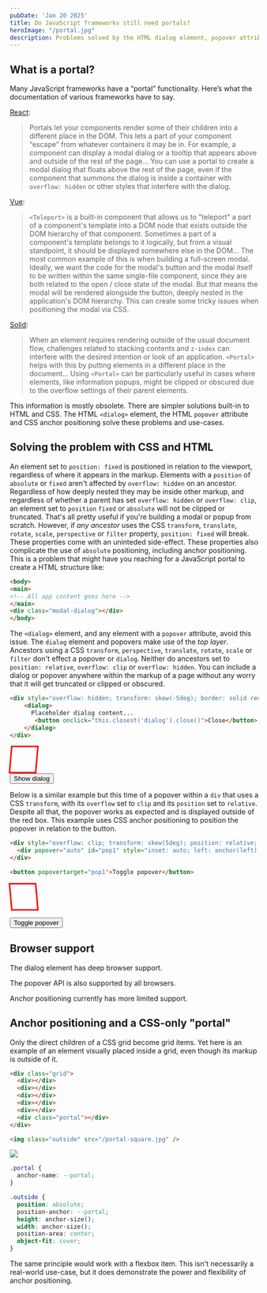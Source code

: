 ```yaml
---
pubDate: 'Jan 20 2025'
title: Do JavaScript frameworks still need portals?
heroImage: "/portal.jpg"
description: Problems solved by the HTML dialog element, popover attribute and CSS anchor positioning
---
```



## What is a portal?

Many JavaScript frameworks have a “portal” functionality. Here’s what the documentation of various frameworks have to say.

[React](https://react.dev/reference/react-dom/createPortal#rendering-to-a-different-part-of-the-dom):

> Portals let your components render some of their children into a different place in the DOM. This lets a part of your component “escape” from whatever containers it may be in. For example, a component can display a modal dialog or a tooltip that appears above and outside of the rest of the page... You can use a portal to create a modal dialog that floats above the rest of the page, even if the component that summons the dialog is inside a container with `overflow: hidden` or other styles that interfere with the dialog.

[Vue](https://vuejs.org/guide/built-ins/teleport.html):

> `<Teleport>` is a built-in component that allows us to "teleport" a part of a component's template into a DOM node that exists outside the DOM hierarchy of that component.
> Sometimes a part of a component's template belongs to it logically, but from a visual standpoint, it should be displayed somewhere else in the DOM... The most common example of this is when building a full-screen modal. Ideally, we want the code for the modal's button and the modal itself to be written within the same single-file component, since they are both related to the open / close state of the modal. But that means the modal will be rendered alongside the button, deeply nested in the application's DOM hierarchy. This can create some tricky issues when positioning the modal via CSS.

[Solid](https://docs.solidjs.com/concepts/control-flow/portal):

> When an element requires rendering outside of the usual document flow, challenges related to stacking contents and `z-index` can interfere with the desired intention or look of an application. `<Portal>` helps with this by putting elements in a different place in the document… Using `<Portal>` can be particularly useful in cases where elements, like information popups, might be clipped or obscured due to the overflow settings of their parent elements.

This information is mostly obsolete. There are simpler solutions built-in to HTML and CSS. The HTML `<dialog>` element, the HTML `popover` attribute and CSS anchor positioning solve these problems and use-cases.

## Solving the problem with CSS and HTML

An element set to `position: fixed` is positioned in relation to the viewport, regardless of where it appears in the markup. Elements with a `position` of `absolute` or `fixed` aren't affected by `overflow: hidden` on an ancestor. Regardless of how deeply nested they may be inside other markup, and regardless of whether a parent has set `overflow: hidden` or `overflow: clip`, an element set to `position` `fixed` or `absolute` will not be clipped or truncated. That's all pretty useful if you're building a modal or popup from scratch. However, if *any ancestor* uses the CSS `transform`, `translate`, `rotate`, `scale`, `perspective` or `filter` property, `position: fixed` will break. These properties come with an uninteded side-effect. These properties also complicate the use of `absolute` positioning, including anchor positioning. This is a problem that might have you reaching for a JavaScript portal to create a HTML structure like:

```html
<body>
<main>
<!-- All app content goes here -->
</main>
<div class="modal-dialog"></div>
</body>
```

The `<dialog>` element, and any element with a `popover` attribute, avoid this issue. The `dialog` element and popovers make use of the *top layer*. Ancestors using a CSS `transform`, `perspective`, `translate`, `rotate`, `scale` or `filter` don't effect a popover or `dialog`. Neither do ancestors set to `position: relative`, `overflow: clip` or `overflow: hidden`. You can include a dialog or popover anywhere within the markup of a page without any worry that it will get truncated or clipped or obscured.

```html
<div style="overflow: hidden; transform: skew(-5deg); border: solid red; width: 50px; height: 50px;">
    <dialog>
      Placeholder dialog content...
       <button onclick="this.closest('dialog').close()">Close</button>  
    </dialog>
</div>
```

<div style="overflow: hidden; transform: skew(-5deg); border: solid red; width: 50px; height: 50px;">
    <dialog>
    Placeholder dialog content...
    <button style="display: block;" onclick="this.closest('dialog').close()">Close</button>    
    </dialog>
</div>
<button onclick="document.querySelector('dialog').showModal()">Show dialog</button>

Below is a similar example but this time of a popover within a `div` that uses a CSS `transform`, with its `overflow` set to `clip` and its `position` set to `relative`. Despite all that, the popover works as expected and is displayed outside of the red box. This example uses CSS anchor positioning to position the popover in relation to the button.

```html
<div style="overflow: clip; transform: skew(5deg); position: relative; width: 50px; height: 50px; border: solid red;">
  <div popover="auto" id="pop1" style="inset: auto; left: anchor(left); top: anchor(bottom);">Example popover content.</div>
</div>

<button popovertarget="pop1">Toggle popover</button>
```

<div style="overflow: clip; transform: skew(5deg); position: relative; width: 50px; height: 50px; border: solid red;">
  <div popover="auto" id="pop1" style="inset: auto; left: anchor(left); top: anchor(bottom);">Example popover content.</div>
</div>

<button popovertarget="pop1">Toggle popover</button>

## Browser support

The dialog element has deep browser support.

<BaselineStatus id="dialog" />

The popover API is also supported by all browsers.

<BaselineStatus id="popover" />

Anchor positioning currently has more limited support.

<BaselineStatus id="anchor-positioning" />

## Anchor positioning and a CSS-only "portal"

Only the direct children of a CSS grid become grid items. Yet here is an example of an element visually placed inside a grid, even though its markup is outside of it.

```html
<div class="grid">
  <div></div>
  <div></div>
  <div></div>
  <div></div>
  <div></div>
  <div class="portal"></div>  
</div>

<img class="outside" src="/portal-square.jpg" />
```

<div class="grid">
  <div></div>
  <div></div>
  <div></div>
  <div></div>
  <div></div>
  <div class="portal"></div>  
</div>

<img class="outside" src="/portal-square.jpg" />

```css
.portal {
  anchor-name: --portal;
}

.outside {
  position: absolute;
  position-anchor: --portal;
  height: anchor-size();
  width: anchor-size();
  position-area: center;
  object-fit: cover;
}
```

The same principle would work with a flexbox item. This isn't necessarily a real-world use-case, but it does demonstrate the power and flexibility of anchor positioning.
